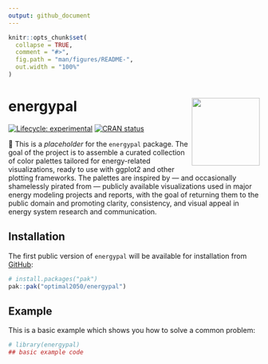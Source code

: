 ```yaml
---
output: github_document
---
```


<!-- README.md is generated from README.Rmd. Please edit that file -->

```r
knitr::opts_chunk$set(
  collapse = TRUE,
  comment = "#>",
  fig.path = "man/figures/README-",
  out.width = "100%"
)
```

# energypal <img src="man/figures/logo.png" align="right" height="136" alt="" />

<!-- badges: start -->
[![Lifecycle: experimental](https://img.shields.io/badge/lifecycle-experimental-orange.svg)](https://lifecycle.r-lib.org/articles/stages.html#experimental)
[![CRAN status](https://www.r-pkg.org/badges/version/energypal)](https://CRAN.R-project.org/package=energypal)
<!-- badges: end -->

<!-- Please note that this project is currently under development. --> 🚧
This is a *placeholder* for the `energypal` package. The goal of the project is to assemble a curated collection of color palettes tailored for energy-related visualizations, ready to use with ggplot2 and other plotting frameworks. The palettes are inspired by — and occasionally shamelessly pirated from — publicly available visualizations used in major energy modeling projects and reports, with the goal of returning them to the public domain and promoting clarity, consistency, and visual appeal in energy system research and communication.


## Installation
The first public version of `energypal` will be available for installation from [GitHub](https://github.com/optimal2050/energypal):

``` r
# install.packages("pak")
pak::pak("optimal2050/energypal")
```

## Example

This is a basic example which shows you how to solve a common problem:

```r
# library(energypal)
## basic example code
```

